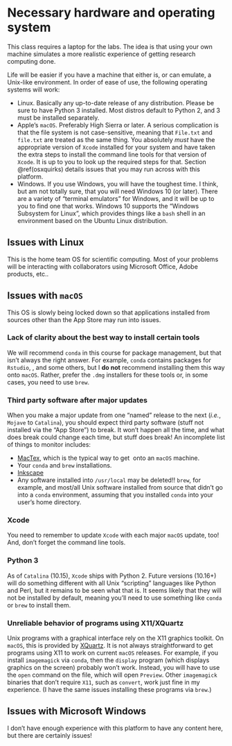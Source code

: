 # Necessary hardware and operating system {#requirements}

This class requires a laptop for the labs.  The idea is that using your own machine simulates a 
more realistic experience of getting research computing done.

Life will be easier if you have a machine that either is, or can emulate, a Unix-like environment.
In order of ease of use, the following operating systems will work:

* Linux.  Basically any up-to-date release of any distribution.  Please be sure to 
  have Python 3 installed.  Most distros default to Python 2, and 3 must be installed separately.
* Apple's `macOS`.  Preferably High Sierra or later.  A serious complication is that the file system
  is not case-sensitive, meaning that `File.txt` and `file.txt` are treated as the same thing.
  You absolutely *must* have the appropriate version of `Xcode` installed for your system and have
  taken the extra steps to install the command line tools for that version of `Xcode`.  It is
  up to you to look up the required steps for that. Section \@ref(osxquirks) details issues that
  you may run across with this platform.
* Windows.  If you use Windows, you will have the toughest time.  I think, but am not totally sure,
  that you will need Windows 10 (or later).  There are a variety of "terminal emulators" for Windows,
  and it will be up to you to find one that works.  Windows 10 supports the "Windows Subsystem 
  for Linux", which provides things like a `bash` shell in an environment based on the Ubuntu Linux
  distribution.

## Issues with Linux {#linuxquirks}

This is the home team OS for scientific computing. Most of your problems will be interacting
with collaborators using Microsoft Office, Adobe products, etc..

## Issues with `macOS` {#osxquirks}

This OS is slowly being locked down so that applications installed from sources other
than the App Store may run into issues.

### Lack of clarity about the best way to install certain tools

We will recommend `conda` in this course for package management, but that isn't always the right answer.
For example, `conda` contains packages for `Rstudio`, \LaTeX\, and some others, but I **do not**
recommend installing them this way onto `macOS`.  Rather, prefer the `.dmg` installers for these tools or,
in some cases, you need to use `brew`.

### Third party software after major updates

When you make a major update from one "named" release to the next (*i.e.*, `Mojave` to `Catalina`),
you should expect third party software (stuff not installed via the "App Store") to break.  It won't happen
all the time, and what does break could change each time, but stuff does break!  An incomplete
list of things to monitor includes:

* [MacTex](https://tug.org/mactex/), which is the typical way to get \LaTeX\ onto an `macOS` machine.
* Your `conda` and `brew` installations.
* [Inkscape](http://www.inkscape.org)
* Any software installed into `/usr/local` may be deleted!! `brew`, for example, and most/all
  Unix software installed from source that didn't go into a `conda` environment, assuming 
  that you installed `conda` into your user's home directory.

### Xcode

You need to remember to update `Xcode` with each major `macOS` update, too!  And, don't forget the command
line tools.

### Python 3

As of `Catalina` (10.15), `Xcode` ships with Python 2.  Future versions (10.16+) will do something different
with all Unix "scripting" languages like Python and Perl, but it remains to be seen what that is.  It seems
likely that they will not be installed by default, meaning you'll need to use something like `conda` or `brew`
to install them.

### Unreliable behavior of programs using X11/XQuartz

Unix programs with a graphical interface rely on the X11 graphics toolkit.  On `macOS`, this is provided
by [XQuartz](https://www.xquartz.org/).  It is not always straightforward to get programs using X11
to work on current `macOS` releases.  For example, if you install `imagemagick` via `conda`, then
the `display` program (which displays graphics on the screen) probably won't work.  Instead, you will
have to use the `open` command on the file, which will open `Preview`.  Other `imagemagick` binaries
that don't require `X11`, such as `convert`, work just fine in my experience.  (I have the 
same issues installing these programs via `brew`.)

## Issues with Microsoft Windows {#windowquirks}

I don't have enough experience with this platform to have any content here, but there are certainly 
issues!
